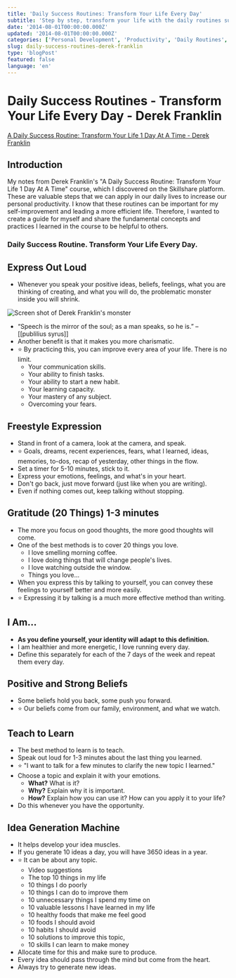 ```yaml
---
title: 'Daily Success Routines: Transform Your Life Every Day'
subtitle: 'Step by step, transform your life with the daily routines suggested by Derek Franklin'
date: '2014-08-01T00:00:00.000Z'
updated: '2014-08-01T00:00:00.000Z'
categories: ['Personal Development', 'Productivity', 'Daily Routines', 'Success']
slug: daily-success-routines-derek-franklin
type: 'blogPost'
featured: false
language: 'en'
---
```


# Daily Success Routines - Transform Your Life Every Day - Derek Franklin
[A Daily Success Routine: Transform Your Life 1 Day At A Time - Derek Franklin](https://www.skillshare.com/classes/A-Daily-Success-Routine-Transform-Your-Life-1-Day-At-A-Time/358452675/)

## Introduction
My notes from Derek Franklin's "A Daily Success Routine: Transform Your Life 1 Day At A Time" course, which I discovered on the Skillshare platform. These are valuable steps that we can apply in our daily lives to increase our personal productivity. I know that these routines can be important for my self-improvement and leading a more efficient life. Therefore, I wanted to create a guide for myself and share the fundamental concepts and practices I learned in the course to be helpful to others.

### Daily Success Routine. Transform Your Life Every Day.

## Express Out Loud
- Whenever you speak your positive ideas, beliefs, feelings, what you are thinking of creating, and what you will do, the problematic monster inside you will shrink.

<Image
  src="/static/images/blog/derek-franklin-monster.png"
  alt="Screen shot of Derek Franklin's monster"
  width={600}
  height={450}
/>

- “Speech is the mirror of the soul; as a man speaks, so he is.” – [[publilius syrus]]
- Another benefit is that it makes you more charismatic.
- ⭐ By practicing this, you can improve every area of your life. There is no limit.
	- Your communication skills.
	- Your ability to finish tasks.
	- Your ability to start a new habit.
	- Your learning capacity.
	- Your mastery of any subject.
	- Overcoming your fears.

## Freestyle Expression
- Stand in front of a camera, look at the camera, and speak.
- ⭐ Goals, dreams, recent experiences, fears, what I learned, ideas, memories, to-dos, recap of yesterday, other things in the flow.
- Set a timer for 5-10 minutes, stick to it.
- Express your emotions, feelings, and what's in your heart.
- Don't go back, just move forward (just like when you are writing).
- Even if nothing comes out, keep talking without stopping.

## Gratitude (20 Things) 1-3 minutes
- The more you focus on good thoughts, the more good thoughts will come.
- One of the best methods is to cover 20 things you love.
	- I love smelling morning coffee.
	- I love doing things that will change people's lives.
	- I love watching outside the window.
	- Things you love...
- When you express this by talking to yourself, you can convey these feelings to yourself better and more easily.
- ⭐ Expressing it by talking is a much more effective method than writing.

## I Am...
- **As you define yourself, your identity will adapt to this definition.**
- I am healthier and more energetic, I love running every day.
- Define this separately for each of the 7 days of the week and repeat them every day.

## Positive and Strong Beliefs
- Some beliefs hold you back, some push you forward.
- ⭐ Our beliefs come from our family, environment, and what we watch.

## Teach to Learn
- The best method to learn is to teach.
- Speak out loud for 1-3 minutes about the last thing you learned.
- ⭐ "I want to talk for a few minutes to clarify the new topic I learned."
- Choose a topic and explain it with your emotions.
	- **What?** What is it?
	- **Why?** Explain why it is important.
	- **How?** Explain how you can use it? How can you apply it to your life?
- Do this whenever you have the opportunity.

## Idea Generation Machine
- It helps develop your idea muscles.
- If you generate 10 ideas a day, you will have 3650 ideas in a year.
- ⭐ It can be about any topic.
	- Video suggestions
	- The top 10 things in my life
	- 10 things I do poorly
	- 10 things I can do to improve them
	- 10 unnecessary things I spend my time on
	- 10 valuable lessons I have learned in my life
	- 10 healthy foods that make me feel good
	- 10 foods I should avoid
	- 10 habits I should avoid
	- 10 solutions to improve this topic,
	- 10 skills I can learn to make money
- Allocate time for this and make sure to produce.
- Every idea should pass through the mind but come from the heart.
- Always try to generate new ideas.